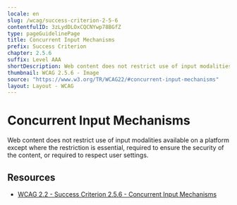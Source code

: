 ```yaml
---
locale: en
slug: /wcag/success-criterion-2-5-6
contentfulID: 3zLydDLOxCQCNYwp78BGfZ
type: pageGuidelinePage
title: Concurrent Input Mechanisms
prefix: Success Criterion
chapter: 2.5.6
suffix: Level AAA
shortDescription: Web content does not restrict use of input modalities available on a platform except where the restriction is essential, required to ensure the security of the content, or required to respect user settings.
thumbnail: WCAG 2.5.6 - Image
source: "https://www.w3.org/TR/WCAG22/#concurrent-input-mechanisms"
layout: Layout - WCAG
---
```


# Concurrent Input Mechanisms

Web content does not restrict use of input modalities available on a platform except where the restriction is essential, required to ensure the security of the content, or required to respect user settings.

## Resources

- [WCAG 2.2 - Success Criterion 2.5.6 - Concurrent Input Mechanisms](https://www.w3.org/TR/WCAG22/#concurrent-input-mechanisms)